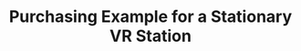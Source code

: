 ---
title: "Purchasing Example for a Stationary VR Station"
description: "This page provides a list of recommended equipment and budget considerations."
---